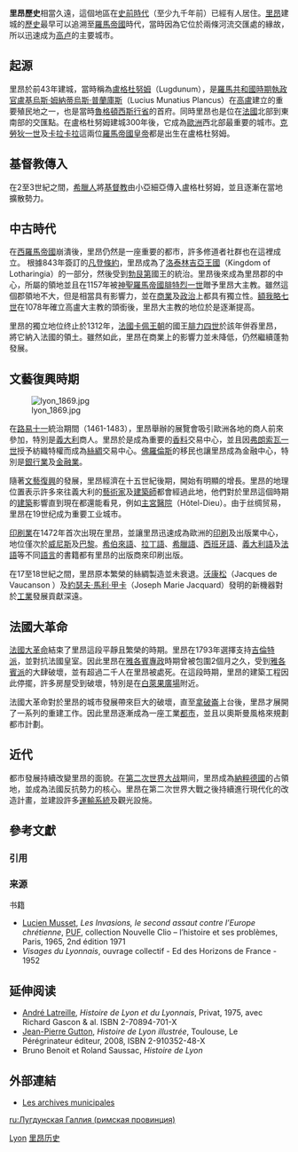 {{No footnotes|time=2009-08-04T03:26:29+00:00 }}<!-- 本调用由 {{subst:No footnotes/auto}} 自动产生。 -->
'''里昂歷史'''相當久遠，這個地區在[[史前時代|史前時代]]（至少九千年前）已經有人居住。[[里昂|里昂]]建城的[[歷史|歷史]]最早可以追溯至[[羅馬帝國|羅馬帝國]]時代，當時因為它位於兩條河流交匯處的緣故，所以迅速成为[[高卢|高卢]]的主要城市。

==起源==
里昂於前43年建城，當時稱為[[盧格杜努姆|盧格杜努姆]]（Lugdunum），是[[羅馬共和國時期|羅馬共和國時期]][[執政官|執政官]][[盧基烏斯·姆納蒂烏斯·普蘭庫斯|盧基烏斯·姆納蒂烏斯·普蘭庫斯]]（Lucius Munatius Plancus）在[[高盧|高盧]]建立的重要殖民地之一，也是當時[[魯格頓西斯行省|魯格頓西斯行省]]的首府。同時里昂也是位在[[法國|法國]]北部到東南部的交匯點。在盧格杜努姆建城300年後，它成為[[歐洲|歐洲]]西北部最重要的城市。[[克勞狄一世|克勞狄一世]]及[[卡拉卡拉|卡拉卡拉]]這兩位[[羅馬帝國|羅馬帝國]][[皇帝|皇帝]]都是出生在盧格杜努姆。

==基督教傳入==
在2至3世紀之間，[[希臘人|希臘人]]將[[基督教|基督教]]由小亞細亞傳入盧格杜努姆，並且逐漸在當地擴散勢力。

==中古時代==

在[[西羅馬帝國|西羅馬帝國]]崩潰後，里昂仍然是一座重要的都市，許多修道者社群也在這裡成立。
根據843年簽訂的[[凡登條約|凡登條約]]，里昂成為了[[洛泰林吉亞王國|洛泰林吉亞王國]]（Kingdom of Lotharingia）的一部分，然後受到[[勃艮第|勃艮第]]國王的統治。里昂後來成為里昂郡的中心，所屬的領地並且在1157年被[[神聖羅馬帝國|神聖羅馬帝國]][[腓特烈一世_(神聖羅馬帝國)|腓特烈一世]]贈予里昂大主教。雖然這個郡領地不大，但是相當具有影響力，並在[[商業|商業]]及[[政治|政治]]上都具有獨立性。[[額我略七世|額我略七世]]在1078年確立高盧大主教的頭銜後，里昂大主教的地位於是逐漸提高。

里昂的獨立地位终止於1312年，[[法國|法國]][[卡佩王朝|卡佩王朝]]的國王[[腓力四世_(法蘭西)|腓力四世]]於該年併吞里昂，將它納入法國的領土。雖然如此，里昂在商業上的影響力並未降低，仍然繼續蓬勃發展。

==文藝復興時期==
[[File:lyon_1869.jpg|thumb]]

在[[路易十一|路易十一]]統治期間（1461-1483），里昂舉辦的展覽會吸引歐洲各地的商人前來參加，特別是[[義大利|義大利]]商人。里昂於是成為重要的[[香料|香料]]交易中心，並且因[[弗朗索瓦一世|弗朗索瓦一世]]授予紡織特權而成為[[絲綢|絲綢]]交易中心。[[佛羅倫斯|佛羅倫斯]]的移民也讓里昂成為金融中心，特別是[[銀行業|銀行業]]及[[金融業|金融業]]。

隨著[[文藝復興|文藝復興]]的發展，里昂經濟在十五世紀後期，開始有明顯的增長。里昂的地理位置表示許多來往義大利的[[藝術家|藝術家]]及[[建築師|建築師]]都會經過此地，他們對於里昂這個時期的[[建築|建築]]影響直到現在都還能看見，例如[[主宮醫院|主宮醫院]]（Hôtel-Dieu）。由于丝绸贸易，里昂在19世纪成为重要工业城市。

[[印刷業|印刷業]]在1472年首次出現在里昂，並讓里昂迅速成為歐洲的[[印刷|印刷]]及出版業中心，地位僅次於[[威尼斯|威尼斯]]及[[巴黎|巴黎]]。[[希伯來語|希伯來語]]、[[拉丁語|拉丁語]]、[[希臘語|希臘語]]、[[西班牙語|西班牙語]]、[[義大利語|義大利語]]及[[法語|法語]]等不同[[語言|語言]]的書籍都有里昂的出版商來印刷出版。

在17至18世紀之間，里昂原本繁榮的絲綢製造並未衰退。[[沃康松|沃康松]]（Jacques de Vaucanson ）及[[約瑟夫·馬利·甲卡|約瑟夫·馬利·甲卡]]（Joseph Marie Jacquard）發明的新機器對於[[工業|工業]]發展貢獻深遠。

==法國大革命==
[[法國大革命|法國大革命]]結束了里昂這段平靜且繁榮的時期。里昂在1793年選擇支持[[吉倫特派|吉倫特派]]，並對抗法國皇室。因此里昂在[[雅各賓專政|雅各賓專政]]時期曾被包圍2個月之久，受到[[雅各賓派|雅各賓派]]的大肆破壞，並有超過二千人在里昂被處死。在這段時期，里昂的建築工程因此停擺，許多房屋受到破壞，特別是在[[白萊果廣場|白萊果廣場]]附近。

法國大革命對於里昂的城市發展帶來巨大的破壞，直至[[拿破崙|拿破崙]]上台後，里昂才展開了一系列的重建工作。因此里昂逐漸成為一座工業[[都市|都市]]，並且以奧斯曼風格來規劃都市計劃。

==近代==
都市發展持續改變里昂的面貌。在[[第二次世界大战|第二次世界大战]]期间，里昂成為[[納粹|納粹]][[德國|德國]]的占領地，並成為法國反抗勢力的核心。里昂在第二次世界大戰之後持續進行現代化的改造計畫，並建設許多[[運輸系統|運輸系統]]及觀光設施。

== 參考文獻 ==
=== 引用 ===
{{Reflist}}

=== 来源 ===
; 书籍
* [[Lucien_Musset|Lucien Musset]], ''Les Invasions, le second assaut contre l’Europe chrétienne'', [[Presses_universitaires_de_France|PUF]], collection Nouvelle Clio – l’histoire et ses problèmes, Paris, 1965, 2nd édition 1971
* ''Visages du Lyonnais'', ouvrage collectif - Ed des Horizons de France - 1952

== 延伸阅读 ==
* [[André_Latreille|André Latreille]], ''Histoire de Lyon et du Lyonnais'', Privat, 1975, avec Richard Gascon & al. ISBN 2-70894-701-X
* [[Jean-Pierre_Gutton|Jean-Pierre Gutton]], ''Histoire de Lyon illustrée'', Toulouse, Le Pérégrinateur éditeur, 2008, ISBN 2-910352-48-X
* Bruno Benoit et Roland Saussac, ''Histoire de Lyon''

== 外部連結==
{{Commons category|History of Lyon}}
* [http://www.archives-lyon.fr/ Les archives municipales] {{Wayback|url=http://www.archives-lyon.fr/ |date=20030423183317 }}

[[Category:法国各城市历史|Lyon]]
[[Category:里昂历史|]]

[[ru:Лугдунская_Галлия_(римская_провинция)|ru:Лугдунская Галлия (римская провинция)]]
